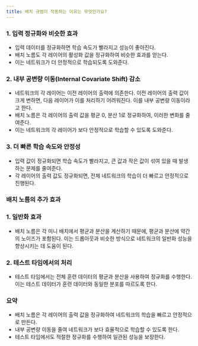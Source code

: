 ```yaml
---
title: 배치 규범이 작동하는 이유는 무엇인가요?
---
```



### 1. 입력 정규화와 비슷한 효과

- 입력 데이터를 정규화하면 학습 속도가 빨라지고 성능이 좋아진다.
- 배치 노름도 각 레이어의 활성화 값을 정규화하여 비슷한 효과를 얻는다.
- 이는 네트워크가 더 안정적으로 학습되도록 도와준다.

### 2. 내부 공변량 이동(Internal Covariate Shift) 감소

- 네트워크의 각 레이어는 이전 레이어의 출력에 의존한다. 이전 레이어의 출력 값이 크게 변하면, 다음 레이어가 이를 처리하기 어려워진다. 이를 내부 공변량 이동이라고 한다.
- 배치 노름은 각 레이어의 출력 값을 평균 0, 분산 1로 정규화하여, 이러한 변화를 줄여준다.
- 이는 네트워크의 각 레이어가 보다 안정적으로 학습할 수 있도록 도와준다.

### 3. 더 빠른 학습 속도와 안정성

- 입력 값이 정규화되면 학습 속도가 빨라지고, 큰 값과 작은 값이 섞여 있을 때 발생하는 문제를 줄여준다.
- 각 레이어의 출력 값도 정규화되면, 전체 네트워크의 학습이 더 빠르고 안정적으로 진행된다.

### 배치 노름의 추가 효과

### 1. 일반화 효과

- 배치 노름은 각 미니 배치에서 평균과 분산을 계산하기 때문에, 평균과 분산에 약간의 노이즈가 포함된다. 이는 드롭아웃과 비슷한 방식으로 네트워크의 일반화 성능을 향상시키는 데 도움이 된다.

### 2. 테스트 타임에서의 처리

- 테스트 타임에서는 전체 훈련 데이터의 평균과 분산을 사용하여 정규화를 수행한다. 이는 테스트 데이터가 훈련 데이터와 동일한 분포를 따르도록 한다.

### 요약

- 배치 노름은 각 레이어의 출력 값을 정규화하여 네트워크의 학습을 빠르고 안정적으로 만든다.
- 내부 공변량 이동을 줄여 네트워크가 보다 효율적으로 학습할 수 있도록 한다.
- 테스트 타임에서도 적절한 정규화를 수행하여 일관된 성능을 보장한다.